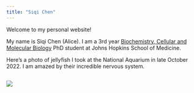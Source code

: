 ```yaml
---
title: "Siqi Chen"
---
```


Welcome to my personal website!

My name is Siqi Chen (Alice). I am a 3rd year [Biochemistry, Cellular and Molecular Biology](https://bcmb.bs.jhmi.edu) PhD student at Johns Hopkins School of Medicine.

Here's a photo of jellyfish I took at the National Aquarium in late October 2022. I am amazed by their incredible nervous system.

## ![](Jellyfish.png)
